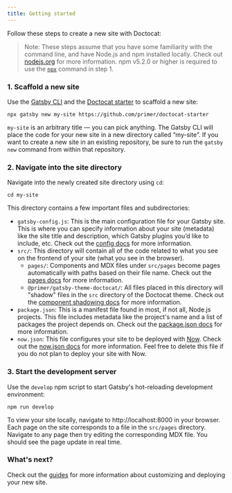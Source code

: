 ```yaml
---
title: Getting started
---
```


Follow these steps to create a new site with Doctocat:

> Note: These steps assume that you have some familiarity with the command line, and have Node.js and npm installed locally. Check out [nodejs.org](https://nodejs.org) for more information. npm v5.2.0 or higher is required to use the [`npx`](https://blog.npmjs.org/post/162869356040/introducing-npx-an-npm-package-runner) command in step 1.

### 1. Scaffold a new site

Use the [Gatsby CLI](https://www.gatsbyjs.org/docs/gatsby-cli/) and the [Doctocat starter](https://github.com/primer/doctocat-starter) to scaffold a new site:

```shell
npx gatsby new my-site https://github.com/primer/doctocat-starter
```

`my-site` is an arbitrary title — you can pick anything. The Gatsby CLI will place the code for your new site in a new directory called “my-site”. If you want to create a new site in an existing repository, be sure to run the `gatsby new` command from within that repository.

### 2. Navigate into the site directory

Navigate into the newly created site directory using `cd`:

```shell
cd my-site
```

This directory contains a few important files and subdirectories:

- `gatsby-config.js`: This is the main configuration file for your Gatsby site. This is where you can specify information about your site (metadata) like the site title and description, which Gatsby plugins you’d like to include, etc. Check out the [config docs](https://www.gatsbyjs.org/docs/gatsby-config/) for more information.
- `src/`: This directory will contain all of the code related to what you see on the frontend of your site (what you see in the browser).
  - `pages/`: Components and MDX files under `src/pages` become pages automatically with paths based on their file name. Check out the [pages docs](https://www.gatsbyjs.org/docs/recipes/#creating-pages) for more information.
  - `@primer/gatsby-theme-doctocat/`: All files placed in this directory will "shadow" files in the `src` directory of the Doctocat theme. Check out the [component shadowing docs](https://www.gatsbyjs.org/blog/2019-04-29-component-shadowing/) for more information.
- `package.json`: This is a manifest file found in most, if not all, Node.js projects. This file includes metadata like the project's name and a list of packages the project depends on. Check out the [package.json docs](https://docs.npmjs.com/files/package.json) for more information.
- `now.json`: This file configures your site to be deployed with [Now](https://now.sh). Check out the [now.json docs](https://zeit.co/docs/v2/deployments/configuration/?query=now.json) for more information. Feel free to delete this file if you do not plan to deploy your site with Now.

### 3. Start the development server

Use the `develop` npm script to start Gatsby's hot-reloading development environment:

```shell
npm run develop
```

To view your site locally, navigate to http://localhost:8000 in your browser. Each page on the site corresponds to a file in the `src/pages` directory. Navigate to any page then try editing the corresponding MDX file. You should see the page update in real time.

### What's next?

Check out the [guides](#) for more information about customizing and deploying your new site.
